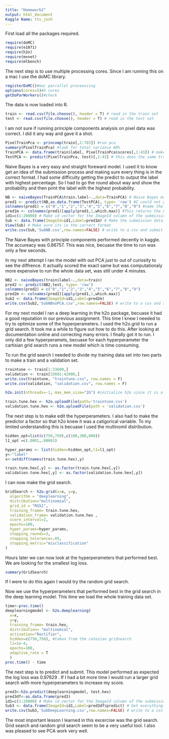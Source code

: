 ```yaml
---
title: "Homework2"
output: html_document
Kaggle Name: ttu_josh
---
```

First load all the packages required. 


```r
require(doMC)
require(e1071)
require(h2o) 
require(mxnet)
require(mlbench)
```

The next step is to use multiple processing cores. Since I am running this on a mac I use the doMC library. 
```r
registerDoMC()#mac parrallel proceessing 
options(cores=5)#5 cores 
getDoParWorkers()#check
```

The data is now loaded into R.

```r
train <- read.csv(file.choose(), header = T) # read in the train set
test <- read.csv(file.choose(), header = T) # read in the test set 
```

I am not sure if running principle components analysis on pixel data was correct. I did it any way and gave it a shot.

```r
PixelTrainPca <- princomp(train[,2:785]) #run pca
summary(PixelTrainPca) #look for total variance 80%
TrainPCA <- data.frame(train$label, PixelTrainPca$scores[,1:43]) # make a data frame with new components and the label
TestPCA <- predict(PixelTrainPca, test)[,1:43] # this does the same transforamtion from the train onto the test
```

Naive Bayes is a very easy and straight foreward model. I used it to know get an idea of the submission process and making sure every thing is in the correct format. I had some difficulty getting the predict to output the label with highest percentage. So I had to go the round about way and show the probability and then print the label with the highest probability. 

```r
NB <- naiveBayes(TrainPCA$train.label~.,data=TrainPCA) # Naive Bayes model with default hyperperameters
pred1 <- predict(NB,as.data.frame(TestPCA), type= 'raw') #I could not get it to work without the probabilities and just return max probability. This is the long route
colnames(pred1) = c("0","1","2","3","4","5","6","7","8","9") #name the columns (get rid of the x)
pred1m <- colnames(pred1)[apply(pred1,1,which.max)] #This returns the name of the column of the maximum probiblity for each row
id1=c(1:28000) # Make id vector for the ImageId column of the submission file
Sub <- data.frame(ImageId=id1,Label=pred1m) # Make the submission dataframe
View(Sub) # Make sure its in the correct format
write.csv(Sub,'SubNB.csv',row.names=FALSE) # write to a csv and submit to kaggle 
```

The Naive Bayes with principle components performed decently in kaggle. The accureacy was 0.86757. This was nice, becuase the time to run was only a few seconds.

In my next attempt I ran the model with out PCA just to out of curiosity to see the diffrence. It actually scored the exact same but was computationaly more expensive to run the whole data set, was still under 4 minutes. 

```r
NB2 <- naiveBayes(train$label~.,data=train)
pred2 <- predict(NB2,test, type= 'raw')
colnames(pred2) = c("0","1","2","3","4","5","6","7","8","9")
pred2m <- colnames(pred2)[apply(pred1,1,which.max)]
Sub2 <- data.frame(ImageId=id1,Label=pred2m)
write.csv(Sub2,'SubNBnoPCA.csv',row.names=FALSE) # write to a csv and submit to kaggle 
```


For my next model I ran a deep learning in the h2o package, becuase it had a good reputation in our previous assignment. This time I knew I needed to try to optimize some of the hyperperameters. I used the h2o.grid to run a grid search. It took me a while to figure out how to do this. After looking at documentation online and correcting many errors. I finally got it to run. I only did a few hyperperamets, becuase for each hyperperameter the cartisian grid search runs a new model which is time consuming.  

To run the grid search I needed to divide my training data set into two parts to make a train and a validation set. 

```r
traintune <- train[1:33600,]
validation <- train[33601:42000,]
write.csv(traintune, "traintune.csv", row.names = F)
write.csv(validation, "validation.csv", row.names = F)

h2o.init(nthreads=-1, max_mem_size="2G") #initialize h2o since it is a java based program

train.tune.hex <- h2o.uploadFile(path='traintune.csv')
validation.tune.hex <- h2o.uploadFile(path = 'validation.csv')
```

The next step is to make edit the hyperperameters. I also had to make the predictor a factor so that h2o knew it was a catigorical variable. To my limited understanding this is becuase I used the multinomil distribution. 
```r
hidden_opt=list(c(750,750),c(100,300,800))
l1_opt =c(.0001,.00001) 

hyper_params <- list(hidden=hidden_opt,l1=l1_opt)
y<-"label"
x<-setdiff(names(train.tune.hex),y)

train.tune.hex[,y] <- as.factor(train.tune.hex[,y])
validation.tune.hex[,y] <- as.factor(validation.tune.hex[,y])
```

I can now make the grid search. 

```r
GridSearch <- h2o.grid(x=x, y=y, 
  algorithm = "deeplearning",
  distribution="multinomial",
  grid_id = "RGS1", 
  training_frame= train.tune.hex,
  validation_frame= validation.tune.hex ,
  score_interval=2,
  epochs=100,
  hyper_params=hyper_params,
  stopping_rounds=3,
  stopping_tolerance=.05,
  stopping_metric="misclassification"
)
```

Hours later we can now look at the hyperperameters that performed best. We are looking for the smallest log loss. 

```r
summary(GridSearch)
```

If I were to do this again I would try the random grid search. 

Now we use the hyperperameters that performed best in the grid search in the deep learning model. This time we load the whole training data set. 

```r
time<-proc.time()
deeplearningmodel <- h2o.deeplearning(
  x=x,
  y=y,
  training_frame= train.hex,
  distribution= "multinomial",
  activation="Rectifier",
  hidden=c(750,750), #taken from the catesian gridsearch
  l1=1e-4,
  epochs=100,
  adaptive_rate = T
  )
proc.time() - time

```


The next step is to predict and submit. This model performed as expected the log loss was 0.97629	. If I had a bit more time I would run a larger grid search with more hyperperameters to increase my score. 


```r
pred3<-h2o.predict(deeplearningmodel, test.hex)
pred3df<-as.data.frame(pred3)
id1=c(1:28000) # Make id vector for the ImageId column of the submission file
Sub3 <- data.frame(ImageId=id1,Label=pred3df$predict) # Get everything in the correct format
write.csv(Sub3,'SubDeepLearning.csv',row.names=FALSE) # write to a csv and submit to kaggle
```


The most important lesson I learned in this excercise was the grid search. Grid search and random grid search seem to be a very useful tool. I also was pleased to see PCA work very well. 









